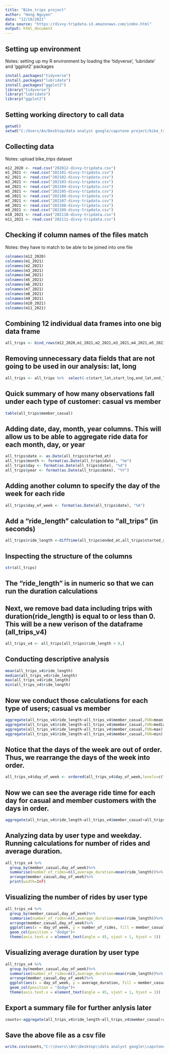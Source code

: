 ---
title: "Bike_trips project"
author: "Hong Nguyen"
date: "12/10/2021"
data source: "https://divvy-tripdata.s3.amazonaws.com/index.html"
output: html_document
---

## Setting up environment 
Notes: setting up my R environment by loading the 'tidyverse', 'lubridate' and 'ggplot2' packages

```{r install packages}
install.packages("tidyverse")
install.packages("lubridate")
install.packages("ggplot2")
library("tidyverse")
library("lubridate")
library("ggplot2")
```
## Setting working directory to call data
```{r set up WD}
getwd()
setwd("C:/Users/An/Desktop/data analyst google/capstone project/bike_trips_case/R")
```

## Collecting data
Notes: upload bike_trips dataset

```{r collect data}
m12_2020 <- read.csv("202012-divvy-tripdata.csv")
m1_2021 <- read.csv("202101-divvy-tripdata.csv")
m2_2021 <- read.csv("202102-divvy-tripdata.csv")
m3_2021 <- read.csv("202103-divvy-tripdata.csv")
m4_2021 <- read.csv("202104-divvy-tripdata.csv")
m5_2021 <- read.csv("202105-divvy-tripdata.csv")
m6_2021 <- read.csv("202106-divvy-tripdata.csv")
m7_2021 <- read.csv("202107-divvy-tripdata.csv")
m8_2021 <- read.csv("202108-divvy-tripdata.csv")
m9_2021 <- read.csv("202109-divvy-tripdata.csv")
m10_2021 <- read.csv("202110-divvy-tripdata.csv")
m11_2021 <- read.csv("202111-divvy-tripdata.csv")
```
## Checking if column names of the files match
Notes: they have to match to be able to be joined into one file
```{r columns checking}
colnames(m12_2020)
colnames(m1_2021)
colnames(m2_2021)
colnames(m3_2021)
colnames(m4_2021)
colnames(m5_2021)
colnames(m6_2021)
colnames(m7_2021)
colnames(m8_2021)
colnames(m9_2021)
colnames(m10_2021)
colnames(m11_2021)
```
## Combining 12 individual data frames into one big data frame

```{r}
all_trips <- bind_rows(m12_2020,m1_2021,m2_2021,m3_2021,m4_2021,m5_2021,m6_2021,m7_2021,m8_2021,m9_2021,m10_2021,m11_2021)
```

## Removing unnecessary data fields that are not going to be used in our analysis: lat, long

```{r}
all_trips <- all_trips %>%  select(-c(start_lat,start_lng,end_lat,end_lng))
```

## Quick summary of how many observations fall under each type of customer: casual vs member

```{r}
table(all_trips$member_casual)
```

## Adding date, day, month, year columns. This will allow us to be able to aggregate ride data for each month, day, or year

```{r}
all_trips$date <- as.Date(all_trips$started_at)
all_trips$month <- format(as.Date(all_trips$date), "%m")
all_trips$day <- format(as.Date(all_trips$date), "%d")
all_trips$year <- format(as.Date(all_trips$date), "%Y")
```

## Adding another column to specify the day of the week for each ride

```{r}
all_trips$day_of_week <- format(as.Date(all_trips$date), "%A")
```

## Add a "ride_length" calculation to "all_trips" (in seconds)

```{r}
all_trips$ride_length <-difftime(all_trips$ended_at,all_trips$started_at)
```

## Inspecting the structure of the columns
```{r}
str(all_trips)
```

## The "ride_length" is in numeric so that we can run the duration calculations

## Next, we remove bad data including trips with duration(ride_length) is equal to or less than 0. This will be a new verison of the dataframe (all_trips_v4)

```{r}
all_trips_v4 <- all_trips[all_trips$ride_length > 0,]
```

## Conducting descriptive analysis

```{r}
mean(all_trips_v4$ride_length)
median(all_trips_v4$ride_length)
max(all_trips_v4$ride_length)
min(all_trips_v4$ride_length)
```

## Now we conduct those calculations for each type of users; casual vs member

```{r}
aggregate(all_trips_v4$ride_length~all_trips_v4$member_casual,FUN=mean)
aggregate(all_trips_v4$ride_length~all_trips_v4$member_casual,FUN=median)
aggregate(all_trips_v4$ride_length~all_trips_v4$member_casual,FUN=max)
aggregate(all_trips_v4$ride_length~all_trips_v4$member_casual,FUN=min)
```

## Notice that the days of the week are out of order. Thus, we rearrange the days of the week into order.

```{r}
all_trips_v4$day_of_week <- ordered(all_trips_v4$day_of_week,levels=c("Sunday","Monday","Tuesday","Wednesday","Thursday","Friday","Saturday"))
```

## Now we can see the average ride time for each day for casual and member customers with the days in order.

```{r}
aggregate(all_trips_v4$ride_length~all_trips_v4$member_casual+all_trips_v4$day_of_week,FUN=mean)

```

## Analyzing data by user type and weekday. Running calculations for number of rides and average duration.

```{r}
all_trips_v4 %>%
  group_by(member_casual,day_of_week)%>%
  summarise(number_of_rides=n(),average_duration=mean(ride_length))%>%
  arrange(member_casual,day_of_week)%>%
  print(width=Inf)
```
## Visualizing the number of rides by user type

```{r}
all_trips_v4 %>%
  group_by(member_casual,day_of_week)%>%
  summarise(number_of_rides=n(),average_duration=mean(ride_length))%>%
  arrange(member_casual,day_of_week)%>%
  ggplot(aes(x = day_of_week, y = number_of_rides, fill = member_casual)) +
  geom_col(position = "dodge")+
  theme(axis.text.x = element_text(angle = 45, vjust = 1, hjust = 1))
```

## Visualizing average duration by user type 

```{r}
all_trips_v4 %>%
  group_by(member_casual,day_of_week)%>%
  summarise(number_of_rides=n(),average_duration=mean(ride_length))%>%
  arrange(member_casual,day_of_week)%>%
  ggplot(aes(x = day_of_week, y = average_duration, fill = member_casual)) +
  geom_col(position = "dodge")+
  theme(axis.text.x = element_text(angle = 45, vjust = 1, hjust = 1))
```

## Export a summary file for further anlysis later 

```{r}
counts<-aggregate(all_trips_v4$ride_length~all_trips_v4$member_casual+all_trips_v4$day_of_week, FUN = mean)

```

## Save the above file as a csv file

```{r}
write.csv(counts,"C:\\Users\\An\\Desktop\\data analyst google\\capstone\\avg_ride_length.csv")
```

